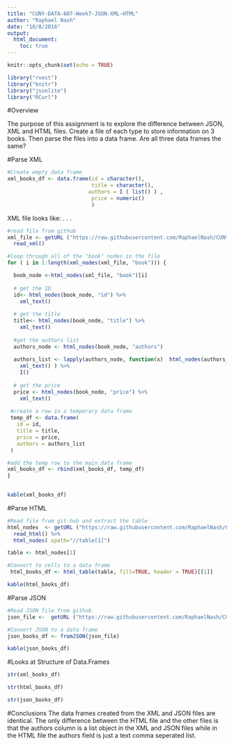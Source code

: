 ```yaml
---
title: "CUNY-DATA-607-Week7-JSON-XML-HTML"
author: "Raphael Nash"
date: "10/8/2016"
output:
  html_document:
    toc: true
---
```


```r
knitr::opts_chunk$set(echo = TRUE)
```

```r
library("rvest")
library("knitr")
library("jsonlite")
library("RCurl")
```

#Overview

The purpose of this assignment is to explore the difference between JSON, XML and HTML files.  Create a file of each type to store information on 3 books.  Then parse the files into a data frame.  Are all three data frames the same?

#Parse XML
```r

#Create empty data frame
xml_books_df <- data.frame(id = character(),
                           title = character(),
                          authors = I ( list() ) ,
                           price = numeric()
                           )
```
   
XML file looks like: 
<books>
  <book>
  .
  .
  .
  </book>
<book>
```r
#read file from github                           
xml_file <- getURL ("https://raw.githubusercontent.com/RaphaelNash/CUNY-DATA-607/master/Week7-HTMLKMLJSON/books.xml") %>% 
  read_xml()

#loop through all of the "book" nodes in the file
for ( i in 1:length(xml_nodes(xml_file, "book"))) {

  book_node <-html_nodes(xml_file, "book")[i]
  
  # get the ID
  id<- html_nodes(book_node, "id") %>% 
    xml_text()
  
  # get the title 
  title<- html_nodes(book_node, "title") %>% 
    xml_text()
    
  #get the authors list   
  authors_node <- html_nodes(book_node, "authors") 
  
  authors_list <- lapply(authors_node, function(x)  html_nodes(authors_node, "author") %>% 
    xml_text() ) %>% 
    I()
    
  # get the price 
  price <- html_nodes(book_node, "price") %>% 
    xml_text()
 
 #create a row in a temporary data frame
 temp_df <- data.frame(
   id = id,
   title = title,
   price = price,
   authors = authors_list
 )

#add the temp row to the main data frame
xml_books_df <- rbind(xml_books_df, temp_df)
}
    

kable(xml_books_df)
```

#Parse HTML
```r

#Read file from git hub and extract the table
html_nodes  <- getURL ("https://raw.githubusercontent.com/RaphaelNash/CUNY-DATA-607/master/Week7-HTMLKMLJSON/books.html") %>% 
  read_html() %>% 
  html_nodes( xpath="//table[1]")

table <- html_nodes[1] 

#Convert to cells to a data frame
 html_books_df <- html_table(table, fill=TRUE, header = TRUE)[[1]]

kable(html_books_df)
```

#Parse JSON
```r

#Read JSON file from github
json_file <-  getURL ("https://raw.githubusercontent.com/RaphaelNash/CUNY-DATA-607/master/Week7-HTMLKMLJSON/books.json")

#Convert JSON to a data frame
json_books_df <- fromJSON(json_file)

kable(json_books_df)
```

#Looks at Structure of Data.Frames
```r
str(xml_books_df)

str(html_books_df)

str(json_books_df)
```

#Conclusions
The data frames created from the XML and JSON files are identical.  The only difference between the HTML file and the other files is that the authors column is a list object in the XML and JSON files while in the HTML file the authors field is just a text comma seperated list.  
